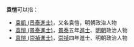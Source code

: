 '''袁愷'''可以指：
* [[袁凱_(景泰進士)|袁凱 (景泰進士)]]，又名袁愷，明朝政治人物
* [[袁愷_(景泰進士)|袁愷 (景泰進士)]]，[[景泰|景泰]]五年[[進士|進士]]、[[明朝|明朝]]政治人物
* [[袁愷_(崇禎進士)|袁愷 (崇禎進士)]]，[[崇禎|崇禎]]四年進士、明朝政治人物
{{disambig|cat=二字袁姓人名消歧義}}